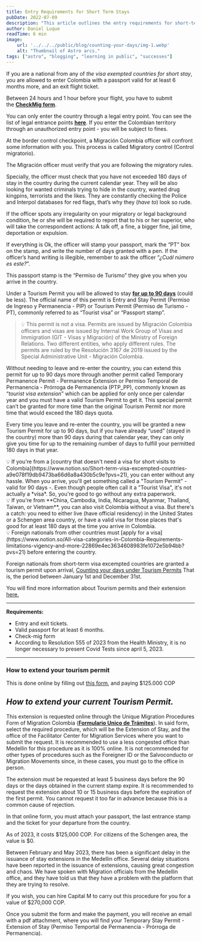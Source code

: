 ```yaml
---
title: Entry Requirements for Short Term Stays
pubDate: 2022-07-09
description: "This article outlines the entry requirements for short-term stays in Colombia, focusing on who needs a visa and who doesn't. It covers the necessary documentation and procedures for those planning to stay for less than 90 days."
author: Daniel Luque
readTime: 6 min
image:
    url: '../../../public/blog/counting-your-days/img-1.webp'
    alt: "Thumbnail of Astro arcs."
tags: ["astro", "blogging", "learning in public", "successes"]
---
```


If you are a national from any of _the visa exempted countries for short stay_, you are allowed to enter Colombia with a passport valid for at least 6 months more, and an exit flight ticket. 

Between 24 hours and 1 hour before your flight, you have to submit the **[CheckMig form](https://apps.migracioncolombia.gov.co/pre-registro/public/preregistro.jsf)**.

You can only enter the country through a legal entry point. 
You can see the list of legal entrance points **[here](https://www.cancilleria.gov.co/sites/default/files/Normograma/docs/resolucion_uaemc_0004_2012.htm#3)**.
If you enter the Colombian territory through an unauthorized entry point - you will be subject to fines.

At the border control checkpoint, a Migración Colombia officer will confront some information with you. 
This process is called Migratory control (Control migratorio).

The Migración officer must verify that you are following the migratory rules.

Specially, the officer must check that you have not exceeded 180 days of stay in the country during the current calendar year. They will be also looking for wanted criminals trying to hide in the country, wanted drug kingpins, terrorists and the likes. They are constantly checking the Police and Interpol databases for red flags, that’s why they (*have to*) look so rude.

If the officer spots any irregularity on your migratory or legal background condition, he or she will be required to report that to his or her superior, who will take the correspondent actions: A talk off, a fine, a bigger fine, jail time, deportation or expulsion.

If everything is Ok, the officer will stamp your passport, mark the “PT” box on the stamp, and write the number of days granted with a pen. If the officer’s hand writing is illegible, remember to ask the officer “*¿Cuál número es este?*”.

This passport stamp is the “Permiso de Turismo” they give you when you arrive in the country.

Under a Tourism Permit you will be allowed to stay **[for up to 90 days](https://www.cancilleria.gov.co/sites/default/files/Normograma/docs/resolucion_minrelaciones_5488_2022.htm#3)** (could be less). The official name of this permit is Entry and Stay Permit (Permiso de Ingreso y Permanencia - PIP) or Tourism Permit (Permiso de Turismo - PT), commonly referred to as “Tourist visa” or “Passport stamp”.

> 💡 This permit is not a visa. Permits are issued by Migración Colombia officers and visas are issued by Internal Work Group of Visas and Immigration (GIT - Visas y Migración) of the Ministry of Foreign Relations. Two different entities, who apply different rules. The permits are ruled by the Resolución 3167 de 2019 issued by the Special Administrative Unit - Migración Colombia.
> 

Without needing to leave and re-enter the country, you can extend this permit for up to 90 days more through another permit called Temporary Permanence Permit - Permanence Extension or Permiso Temporal de Permanencia - Prórroga de Permanencia (PTP_PP), commonly known as “*tourist visa extension*” which can be applied for only once per calendar year and you must have a valid Tourism Permit to get it. This special permit can’t be granted for more time than the original Tourism Permit nor more time that would exceed the 180 days quota.

Every time you leave and re-enter the country, you will be granted a new Tourism Permit for up to 90 days, but if you have already “used” (stayed in the country) more than 90 days during that calendar year, they can only give you time for up to the remaining number of days to fulfill your permitted 180 days in that year.

<aside>
💡 If you're from a [country that doesn't need a visa for short visits to Colombia](https://www.notion.so/Short-term-visa-excempted-countries-a9e078f19db9473ba66d6a8a430b5c9e?pvs=21), you can enter without any hassle. When you arrive, you'll get something called a "Tourism Permit" - valid for 90 days -. Even though people often call it a "Tourist Visa", it's not actually a *visa*. So, you're good to go without any extra paperwork.

</aside>

<aside>
💡 If you're from **China, Cambodia, India, Nicaragua, Myanmar, Thailand, Taiwan, or Vietnam**, you can also visit Colombia without a visa. But there's a catch: you need to either live (have official residency) in the United States or a Schengen area country, or have a valid visa for those places that's good for at least 180 days at the time you arrive in Colombia.

</aside>

<aside>
💡 Foreign nationals from other countries must [apply for a visa](https://www.notion.so/All-visa-categories-in-Colombia-Requirements-limitations-vigency-and-more-22869e4ec3634608983fe1072e5b94bb?pvs=21) before entering the country.

</aside>

Foreign nationals from short-term visa excempted countries are granted a tourism permit upon arrival, [Counting your days under Tourism Permits](https://www.notion.so/Counting-your-days-under-Tourism-Permits-EN-ES-3552d0971ac843d490335c0867d97721?pvs=21) That is, the period between January 1st and December 31st.

You will find more information about Tourism permits and their extension [here.](https://www.notion.so/Tourism-Permit-Extension-EN-ES-d34aaabd0c2f4cd2a7c39f05e0d10e10?pvs=21)

---

**Requirements:** 

- Entry and exit tickets.
- Valid passport for at least 6 months.
- Check-mig form
- According to Resolution 555 of 2023 from the Health Ministry, it is no longer necessary to present Covid Tests since april 5, 2023.

---

### How to extend your tourism permit

This is done online by filling out [this form](https://apps.migracioncolombia.gov.co/registro/public/formularioRegistro.jsf), and paying $125.000 COP

## ***How to extend your current Tourism Permit.***

This extension is requested online through the Unique Migration Procedures Form of Migration Colombia (**[Formulario Unico de Trámites](https://apps.migracioncolombia.gov.co/registro/public/formularioRegistro.jsf)**). In said form, select the required procedure, which will be the Extension of Stay, and the office of the Facilitator Center for Migration Services where you want to submit the request. It is recommended to use a less congested office than Medellin for this procedure as it is 100% online. It is not recommended for other types of procedures such as the Foreigner ID or the Salvoconducto or Migration Movements since, in these cases, you must go to the office in person.

The extension must be requested at least 5 business days before the 90 days or the days obtained in the current stamp expire. It is recommended to request the extension about 10 or 15 business days before the expiration of the first permit. You cannot request it too far in advance because this is a common cause of rejection.

In that online form, you must attach your passport, the last entrance stamp and the ticket for your departure from the country.

As of 2023, it costs $125,000 COP. For citizens of the Schengen area, the value is $0.

Between February and May 2023, there has been a significant delay in the issuance of stay extensions in the Medellin office. Several delay situations have been reported in the issuance of extensions, causing great congestion and chaos. We have spoken with Migration officials from the Medellin office, and they have told us that they have a problem with the platform that they are trying to resolve.

If you wish, you can hire Capital M to carry out this procedure for you for a value of $270,000 COP.

Once you submit the form and make the payment, you will receive an email with a pdf attachment, where you will find your Temporary Stay Permit - Extension of Stay (Permiso Temportal de Permanencia - Prórroga de Permanencia).


